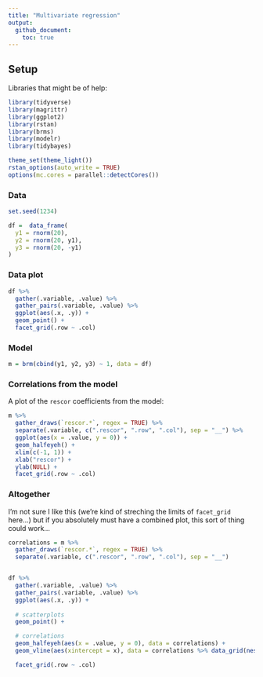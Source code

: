 ```yaml
---
title: "Multivariate regression"
output:
  github_document:
    toc: true
---
```



## Setup

Libraries that might be of help:

```r
library(tidyverse)
library(magrittr)
library(ggplot2)
library(rstan)
library(brms)
library(modelr)
library(tidybayes)

theme_set(theme_light())
rstan_options(auto_write = TRUE)
options(mc.cores = parallel::detectCores())
```



### Data

```r
set.seed(1234)

df =  data_frame(
  y1 = rnorm(20),
  y2 = rnorm(20, y1),
  y3 = rnorm(20, -y1)
)
```

### Data plot

```r
df %>%
  gather(.variable, .value) %>%
  gather_pairs(.variable, .value) %>%
  ggplot(aes(.x, .y)) +
  geom_point() +
  facet_grid(.row ~ .col)
```

### Model

```r
m = brm(cbind(y1, y2, y3) ~ 1, data = df)
```

### Correlations from the model

A plot of the `rescor` coefficients from the model:

```r
m %>%
  gather_draws(`rescor.*`, regex = TRUE) %>%
  separate(.variable, c(".rescor", ".row", ".col"), sep = "__") %>%
  ggplot(aes(x = .value, y = 0)) +
  geom_halfeyeh() +
  xlim(c(-1, 1)) +
  xlab("rescor") +
  ylab(NULL) +
  facet_grid(.row ~ .col)
```

### Altogether

I'm not sure I like this (we're kind of streching the limits of `facet_grid` here...) but if you absolutely must have a combined plot, this sort of thing could work...

```r
correlations = m %>%
  gather_draws(`rescor.*`, regex = TRUE) %>%
  separate(.variable, c(".rescor", ".row", ".col"), sep = "__")


df %>%
  gather(.variable, .value) %>%
  gather_pairs(.variable, .value) %>%
  ggplot(aes(.x, .y)) +
  
  # scatterplots
  geom_point() +

  # correlations
  geom_halfeyeh(aes(x = .value, y = 0), data = correlations) +
  geom_vline(aes(xintercept = x), data = correlations %>% data_grid(nesting(.row, .col), x = c(-1, 0, 1))) +

  facet_grid(.row ~ .col)
```



